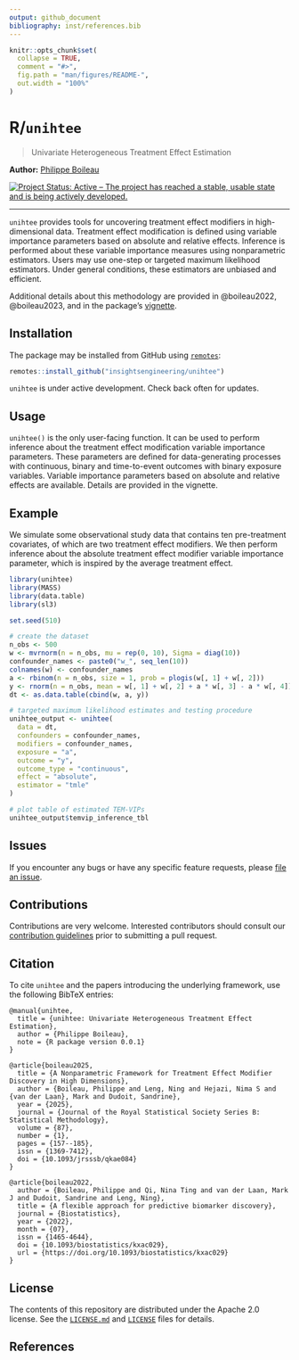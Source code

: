 ```yaml
---
output: github_document
bibliography: inst/references.bib 
---
```


<!-- README.md is generated from README.Rmd. Please edit that file -->

```r
knitr::opts_chunk$set(
  collapse = TRUE,
  comment = "#>",
  fig.path = "man/figures/README-",
  out.width = "100%"
)
```

# R/`unihtee`

> Univariate Heterogeneous Treatment Effect Estimation

__Author:__ [Philippe Boileau](https://pboileau.ca/)

<!-- badges: start -->
[![Project Status: Active – The project has reached a stable, usable state and is being actively developed.](https://www.repostatus.org/badges/latest/active.svg)](https://www.repostatus.org/#active)
<!-- badges: end -->

---

`unihtee` provides tools for uncovering treatment effect modifiers in
high-dimensional data. Treatment effect modification is defined using variable
importance parameters based on absolute and relative effects. Inference is
performed about these variable importance measures using nonparametric
estimators. Users may use one-step or targeted maximum likelihood estimators.
Under general conditions, these estimators are unbiased and efficient.

Additional details about this methodology are provided in @boileau2022,
@boileau2023, and in the package's
[vignette](https://insightsengineering.github.io/unihtee/main/articles/using-unihtee.html).

## Installation

The package may be installed from GitHub using
[`remotes`](https://CRAN.R-project.org/package=remotes):

```r
remotes::install_github("insightsengineering/unihtee")
```

`unihtee` is under active development. Check back often for updates.

## Usage

`unihtee()` is the only user-facing function. It can be used to perform
inference about the treatment effect modification variable importance
parameters. These parameters are defined for data-generating processes with
continuous, binary and time-to-event outcomes with binary exposure variables.
Variable importance parameters based on absolute and relative effects are
available. Details are provided in the vignette.

## Example

We simulate some observational study data that contains ten pre-treatment
covariates, of which are two treatment effect modifiers. We then perform
inference about the absolute treatment effect modifier variable importance
parameter, which is inspired by the average treatment effect.

```r
library(unihtee)
library(MASS)
library(data.table)
library(sl3)

set.seed(510)

# create the dataset
n_obs <- 500
w <- mvrnorm(n = n_obs, mu = rep(0, 10), Sigma = diag(10))
confounder_names <- paste0("w_", seq_len(10))
colnames(w) <- confounder_names
a <- rbinom(n = n_obs, size = 1, prob = plogis(w[, 1] + w[, 2]))
y <- rnorm(n = n_obs, mean = w[, 1] + w[, 2] + a * w[, 3] - a * w[, 4])
dt <- as.data.table(cbind(w, a, y))

# targeted maximum likelihood estimates and testing procedure
unihtee_output <- unihtee(
  data = dt,
  confounders = confounder_names,
  modifiers = confounder_names,
  exposure = "a",
  outcome = "y",
  outcome_type = "continuous",
  effect = "absolute",
  estimator = "tmle"
)

# plot table of estimated TEM-VIPs
unihtee_output$temvip_inference_tbl
```

## Issues

If you encounter any bugs or have any specific feature requests, please [file
an issue](https://github.com/insightsengineering/unihtee/issues).

## Contributions

Contributions are very welcome. Interested contributors should consult our
[contribution
guidelines](https://github.com/insightsengineering/unihtee/blob/master/.github/CONTRIBUTING.md)
prior to submitting a pull request.

## Citation

To cite `unihtee` and the papers introducing the underlying framework, use the
following BibTeX entries:

```
@manual{unihtee,
  title = {unihtee: Univariate Heterogeneous Treatment Effect Estimation},
  author = {Philippe Boileau},
  note = {R package version 0.0.1}
}

@article{boileau2025,
  title = {A Nonparametric Framework for Treatment Effect Modifier Discovery in High Dimensions},
  author = {Boileau, Philippe and Leng, Ning and Hejazi, Nima S and {van der Laan}, Mark and Dudoit, Sandrine},
  year = {2025},
  journal = {Journal of the Royal Statistical Society Series B: Statistical Methodology},
  volume = {87},
  number = {1},
  pages = {157--185},
  issn = {1369-7412},
  doi = {10.1093/jrsssb/qkae084}
}

@article{boileau2022,
  author = {Boileau, Philippe and Qi, Nina Ting and van der Laan, Mark J and Dudoit, Sandrine and Leng, Ning},
  title = {A flexible approach for predictive biomarker discovery},
  journal = {Biostatistics},
  year = {2022},
  month = {07},
  issn = {1465-4644},
  doi = {10.1093/biostatistics/kxac029},
  url = {https://doi.org/10.1093/biostatistics/kxac029}
}
```

## License

The contents of this repository are distributed under the Apache 2.0 license.
See the
[`LICENSE.md`](https://github.com/insightsengineering/unihtee/blob/main/LICENSE.md)
and
[`LICENSE`](https://github.com/insightsengineering/unihtee/blob/main/LICENSE)
files for details.

## References
